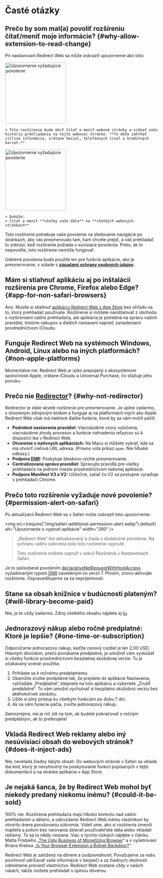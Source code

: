 
# Časté otázky

## Prečo by som mal(a) povoliť rozšíreniu čítať/meniť moje informácie? {#why-allow-extension-to-read-change}

Pri nastavovaní Redirect Web sa môže zobraziť upozornenie ako toto:

<IfBrowserStore stores='appStore'>
    <Image src={PermissionAlertSafari} alt="Upozornenie vyžadujúce povolenie" width="200" margin="0 0 16px 0" hasShadow={true} />

    > Toto rozšírenie bude môcť čítať a meniť webové stránky a vidieť vašu históriu prehliadania na tejto webovej stránke. **To môže zahŕňať citlivé informácie, vrátane hesiel, telefónnych čísel a kreditných kariet.**
</IfBrowserStore>

<IfBrowserStore stores='appStore' includes={false}>
    <Image src={PermissionAlertChrome} alt="Upozornenie vyžadujúce povolenie" height="200" hasRoundedCorners={true} hasShadow={true} margin="0 0 16px 0" />

    > Dokáže:  
    > Čítať a meniť **všetky vaše dáta** na **všetkých webových stránkach**
</IfBrowserStore>

Toto rozšírenie potrebuje vaše povolenie na sledovanie navigácie po stránkach, aby vás presmerovalo tam, kam chcete prejsť, a váš prehliadač to zobrazí, keď rozšírenie požiada o súvisiace povolenia. Preto, ak to nepovolíte, toto rozšírenie nemôže fungovať.

Udelené povolenia budú použité len pre funkcie aplikácie, ako je presmerovanie, v súlade s **[zásadami ochrany osobných údajov](./privacy-policy)**.

## Mám si stiahnuť aplikáciu aj po inštalácii rozšírenia pre Chrome, Firefox alebo Edge? {#app-for-non-safari-browsers}

Áno. Musíte si stiahnuť [aplikáciu Redirect Web z App Store](https://apps.apple.com/app/id1571283503) bez ohľadu na to, ktorý prehliadač používate. Rozšírenie si môžete nainštalovať z obchodu s rozšíreniami vášho prehliadača, ale aplikácia je potrebná na správu vašich pravidiel, histórie nákupov a ďalších nastavení naprieč zariadeniami prostredníctvom iCloudu.

## Funguje Redirect Web na systémoch Windows, Android, Linux alebo na iných platformách? {#non-apple-platforms}

Momentálne nie. Redirect Web je úzko prepojený s ekosystémom spoločnosti Apple, vrátane iCloudu a Universal Purchase, čo sťažuje jeho ponuku.

## Prečo nie [Redirector](https://github.com/einaregilsson/Redirector)? {#why-not-redirector}

Redirector je stále skvelé rozšírenie pre presmerovanie. Je úplne zadarmo, s otvoreným zdrojovým kódom a funguje aj na platformách iných ako Apple. Redirect Web však má niektoré ďalšie funkcie, ktoré by sa vám mohli páčiť:

*   **Podrobné nastavenia pravidiel:** Viacnásobné vzory vylúčenia, viacnásobné zhody procesov a funkcie nahradenia reťazcov sú k dispozícii iba v Redirect Web.
*   **Otvorenie v natívnych aplikáciách:** Na Macu si môžete vybrať, kde sa má otvoriť cieľová URL adresa. (Priamo volá príkaz `open`. Nie hlboké odkazy.)
*   **Podpora [DNR](https://blog.mozilla.org/addons/2023/05/17/declarativenetrequest-available-in-firefox/):** Poskytuje bleskovo rýchle presmerovanie.
*   **Centralizovaná správa pravidiel:** Spravujte pravidlá pre všetky prehliadače na jednom mieste prostredníctvom natívnej aplikácie.
*   **Podpora Manifest V3 a V2:** Užitočné, zatiaľ čo V2 sa postupne vyraďuje v prehliadači Chrome.

## Prečo toto rozšírenie vyžaduje nové povolenie? {#permission-alert-on-safari}

Po aktualizácii Redirect Web sa v Safari môže zobraziť toto upozornenie:

<img src={require("/img/safari-additional-permission-alert.webp").default} alt="Upozornenie o vypnutí aplikácie" width="280" />

> „Redirect Web“ bol aktualizovaný a žiada o dodatočné povolenia. Na ochranu vášho súkromia bolo toto rozšírenie vypnuté.
>
> Toto rozšírenie môžete zapnúť v sekcii Rozšírenia v Nastaveniach Safari.

Je to spôsobené povolením [declarativeNetRequestWithHostAccess](https://developer.apple.com/documentation/safariservices/safari_web_extensions/blocking_content_with_your_safari_web_extension) vyžadovaným typom [DNR](./rule-settings#type) zavedeným vo verzii 7. Prosím, znovu aktivujte rozšírenie. Ospravedlňujeme sa za nepríjemnosti.

## Stane sa obsah knižnice v budúcnosti plateným? {#will-library-become-paid}

Nie, je to vždy zadarmo. Zdroj všetkého obsahu nájdete aj [tu](https://github.com/mshibanami/redirect-web/tree/main/library).

## Jednorazový nákup alebo ročné predplatné: Ktoré je lepšie? {#one-time-or-subscription}

Odporúčame jednorazový nákup, keďže cenový rozdiel je len 2,00 USD.
Hlavným dôvodom, prečo ponúkame predplatné, je umožniť vám vyskúšať si všetky funkcie prostredníctvom bezplatnej skúšobnej verzie. Tu je očakávaný scenár použitia:

1.  Prihláste sa k ročnému predplatnému.
2.  Okamžite zrušte predplatné tak, že prejdete do aplikácie Nastavenia, vyhľadáte „Predplatné“, klepnete na túto aplikáciu a vyberiete „Zrušiť predplatné“. To vám umožní vychutnať si bezplatnú skúšobnú verziu bez akéhokoľvek záväzku.
3.  Užite si plný prístup ku všetkým funkciám po dobu 7 dní.
4.  Ak sa vám funkcie páčia, zvoľte jednorazový nákup.

Samozrejme, nie je nič zlé na tom, ak budete pokračovať s ročným predplatným, ak to preferujete!

## Vkladá Redirect Web reklamy alebo iný nesúvisiaci obsah do webových stránok? {#does-it-inject-ads}

Nie, nevkladá žiadny takýto obsah. Do webových stránok v Safari sa vkladá iba kód, ktorý je nevyhnutný na poskytovanie funkcií popísaných v tejto dokumentácii a na stránke aplikácie v App Store.

## Je nejaká šanca, že by Redirect Web mohol byť niekedy predaný niekomu inému? {#could-it-be-sold}

100% nie. Rozšírenia prehliadača majú hlbokú kontrolu nad vaším prehliadaním a dátami, a odovzdanie Redirect Web inému vlastníkovi by otvorilo dvere porušovaniu súkromia. Videli sme, ako si rozšírenia zmenili majiteľa a potom bez varovania zbierali používateľské dáta alebo vkladali reklamy. To sa tu nikdy nestane. Viac o týchto rizikách nájdete v článku Matta Frisbieho „[The Ugly Business of Monetizing Browser](https://mattfrisbie.substack.com/p/the-ugly-business-of-monetizing-browser)“ a v vyšetrovaní Briana Krebsa „[Is Your Browser Extension a Botnet Backdoor?](https://krebsonsecurity.com/2021/03/is-your-browser-extension-a-botnet-backdoor/)“

Redirect Web je založený na dôvere a zodpovednosti. Považujeme za našu povinnosť udržiavať vaše informácie v bezpečí a za žiadnych okolností odmietame previesť vlastníctvo. Redirect Web zostane vždy v našich rukách, takže môžete prehliadať s úplnou dôverou.